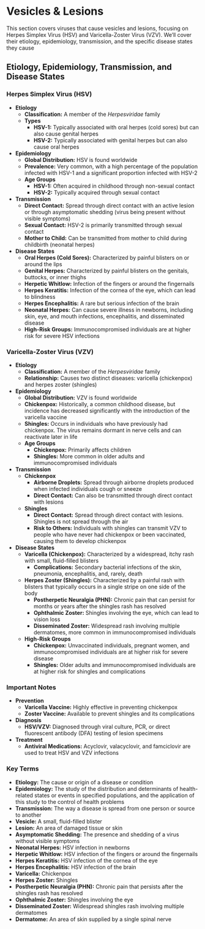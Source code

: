 # Vesicles & Lesions {-}

This section covers viruses that cause vesicles and lesions, focusing on Herpes Simplex Virus (HSV) and Varicella-Zoster Virus (VZV). We'll cover their etiology, epidemiology, transmission, and the specific disease states they cause

## **Etiology, Epidemiology, Transmission, and Disease States** {-}

### **Herpes Simplex Virus (HSV)** {-}

*   **Etiology**
    *   **Classification:** A member of the *Herpesviridae* family
    *   **Types**
        *   **HSV-1:** Typically associated with oral herpes (cold sores) but can also cause genital herpes
        *   **HSV-2:** Typically associated with genital herpes but can also cause oral herpes
*   **Epidemiology**
    *   **Global Distribution:** HSV is found worldwide
    *   **Prevalence:** Very common, with a high percentage of the population infected with HSV-1 and a significant proportion infected with HSV-2
    *   **Age Groups**
        *   **HSV-1:** Often acquired in childhood through non-sexual contact
        *   **HSV-2:** Typically acquired through sexual contact
*   **Transmission**
    *   **Direct Contact:** Spread through direct contact with an active lesion or through asymptomatic shedding (virus being present without visible symptoms)
    *   **Sexual Contact:** HSV-2 is primarily transmitted through sexual contact
    *   **Mother to Child:** Can be transmitted from mother to child during childbirth (neonatal herpes)
*   **Disease States**
    *   **Oral Herpes (Cold Sores):** Characterized by painful blisters on or around the lips
    *   **Genital Herpes:** Characterized by painful blisters on the genitals, buttocks, or inner thighs
    *   **Herpetic Whitlow:** Infection of the fingers or around the fingernails
    *   **Herpes Keratitis:** Infection of the cornea of the eye, which can lead to blindness
    *   **Herpes Encephalitis:** A rare but serious infection of the brain
    *   **Neonatal Herpes:** Can cause severe illness in newborns, including skin, eye, and mouth infections, encephalitis, and disseminated disease
    *   **High-Risk Groups:** Immunocompromised individuals are at higher risk for severe HSV infections

### **Varicella-Zoster Virus (VZV)** {-}

*   **Etiology**
    *   **Classification:** A member of the *Herpesviridae* family
    *   **Relationship:** Causes two distinct diseases: varicella (chickenpox) and herpes zoster (shingles)
*   **Epidemiology**
    *   **Global Distribution:** VZV is found worldwide
    *   **Chickenpox:** Historically, a common childhood disease, but incidence has decreased significantly with the introduction of the varicella vaccine
    *   **Shingles:** Occurs in individuals who have previously had chickenpox. The virus remains dormant in nerve cells and can reactivate later in life
    *   **Age Groups**
        *   **Chickenpox:** Primarily affects children
        *   **Shingles:** More common in older adults and immunocompromised individuals
*   **Transmission**
    *   **Chickenpox**
        *   **Airborne Droplets:** Spread through airborne droplets produced when infected individuals cough or sneeze
        *   **Direct Contact:** Can also be transmitted through direct contact with lesions
    *   **Shingles**
        *   **Direct Contact:** Spread through direct contact with lesions. Shingles is not spread through the air
        *   **Risk to Others:** Individuals with shingles can transmit VZV to people who have never had chickenpox or been vaccinated, causing them to develop chickenpox
*   **Disease States**
    *   **Varicella (Chickenpox):** Characterized by a widespread, itchy rash with small, fluid-filled blisters
        *   **Complications:** Secondary bacterial infections of the skin, pneumonia, encephalitis, and, rarely, death
    *   **Herpes Zoster (Shingles):** Characterized by a painful rash with blisters that typically occurs in a single stripe on one side of the body
        *   **Postherpetic Neuralgia (PHN):** Chronic pain that can persist for months or years after the shingles rash has resolved
        *   **Ophthalmic Zoster:** Shingles involving the eye, which can lead to vision loss
        *   **Disseminated Zoster:** Widespread rash involving multiple dermatomes, more common in immunocompromised individuals
    *   **High-Risk Groups**
        *   **Chickenpox:** Unvaccinated individuals, pregnant women, and immunocompromised individuals are at higher risk for severe disease
        *   **Shingles:** Older adults and immunocompromised individuals are at higher risk for shingles and complications

### **Important Notes** {-}

*   **Prevention**
    *   **Varicella Vaccine:** Highly effective in preventing chickenpox
    *   **Zoster Vaccine:** Available to prevent shingles and its complications
*   **Diagnosis**
    *   **HSV/VZV:** Diagnosed through viral culture, PCR, or direct fluorescent antibody (DFA) testing of lesion specimens
*   **Treatment**
    *   **Antiviral Medications:** Acyclovir, valacyclovir, and famciclovir are used to treat HSV and VZV infections

### **Key Terms** {-}

*   **Etiology:** The cause or origin of a disease or condition
*   **Epidemiology:** The study of the distribution and determinants of health-related states or events in specified populations, and the application of this study to the control of health problems
*   **Transmission:** The way a disease is spread from one person or source to another
*   **Vesicle:** A small, fluid-filled blister
*   **Lesion:** An area of damaged tissue or skin
*   **Asymptomatic Shedding:** The presence and shedding of a virus without visible symptoms
*   **Neonatal Herpes:** HSV infection in newborns
*   **Herpetic Whitlow:** HSV infection of the fingers or around the fingernails
*   **Herpes Keratitis:** HSV infection of the cornea of the eye
*   **Herpes Encephalitis:** HSV infection of the brain
*   **Varicella:** Chickenpox
*   **Herpes Zoster:** Shingles
*   **Postherpetic Neuralgia (PHN):** Chronic pain that persists after the shingles rash has resolved
*   **Ophthalmic Zoster:** Shingles involving the eye
*   **Disseminated Zoster:** Widespread shingles rash involving multiple dermatomes
*   **Dermatome:** An area of skin supplied by a single spinal nerve
